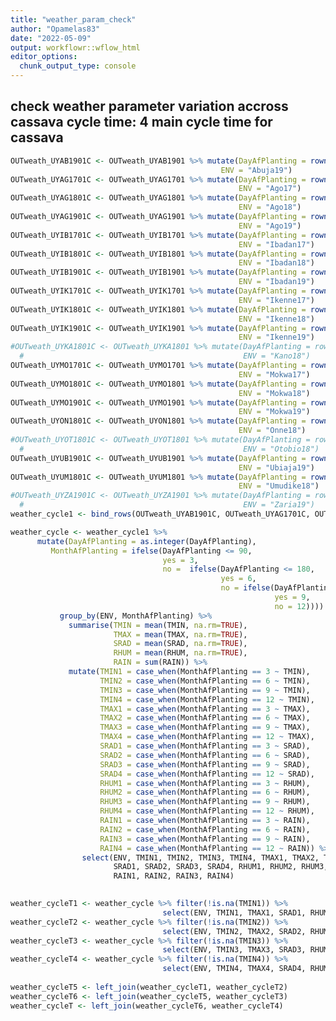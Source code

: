```yaml
---
title: "weather_param_check"
author: "Opamelas83"
date: "2022-05-09"
output: workflowr::wflow_html
editor_options:
  chunk_output_type: console
---
```


## check weather parameter variation accross cassava cycle time: 4 main cycle time for cassava

```r
OUTweath_UYAB1901C <- OUTweath_UYAB1901 %>% mutate(DayAfPlanting = rownames(OUTweath_UYAB1901),
                                               ENV = "Abuja19")
OUTweath_UYAG1701C <- OUTweath_UYAG1701 %>% mutate(DayAfPlanting = rownames(OUTweath_UYAG1701),
                                                   ENV = "Ago17")
OUTweath_UYAG1801C <- OUTweath_UYAG1801 %>% mutate(DayAfPlanting = rownames(OUTweath_UYAG1801),
                                                   ENV = "Ago18")
OUTweath_UYAG1901C <- OUTweath_UYAG1901 %>% mutate(DayAfPlanting = rownames(OUTweath_UYAG1901),
                                                   ENV = "Ago19")
OUTweath_UYIB1701C <- OUTweath_UYIB1701 %>% mutate(DayAfPlanting = rownames(OUTweath_UYIB1701),
                                                   ENV = "Ibadan17")
OUTweath_UYIB1801C <- OUTweath_UYIB1801 %>% mutate(DayAfPlanting = rownames(OUTweath_UYIB1801),
                                                   ENV = "Ibadan18")
OUTweath_UYIB1901C <- OUTweath_UYIB1901 %>% mutate(DayAfPlanting = rownames(OUTweath_UYIB1901),
                                                   ENV = "Ibadan19")
OUTweath_UYIK1701C <- OUTweath_UYIK1701 %>% mutate(DayAfPlanting = rownames(OUTweath_UYIK1701),
                                                   ENV = "Ikenne17")
OUTweath_UYIK1801C <- OUTweath_UYIK1801 %>% mutate(DayAfPlanting = rownames(OUTweath_UYIK1801),
                                                   ENV = "Ikenne18")
OUTweath_UYIK1901C <- OUTweath_UYIK1901 %>% mutate(DayAfPlanting = rownames(OUTweath_UYIK1901),
                                                   ENV = "Ikenne19")
#OUTweath_UYKA1801C <- OUTweath_UYKA1801 %>% mutate(DayAfPlanting = rownames(OUTweath_UYKA1801),
  #                                                 ENV = "Kano18")
OUTweath_UYMO1701C <- OUTweath_UYMO1701 %>% mutate(DayAfPlanting = rownames(OUTweath_UYMO1701),
                                                   ENV = "Mokwa17")
OUTweath_UYMO1801C <- OUTweath_UYMO1801 %>% mutate(DayAfPlanting = rownames(OUTweath_UYMO1801),
                                                   ENV = "Mokwa18")
OUTweath_UYMO1901C <- OUTweath_UYMO1901 %>% mutate(DayAfPlanting = rownames(OUTweath_UYMO1901),
                                                   ENV = "Mokwa19")
OUTweath_UYON1801C <- OUTweath_UYON1801 %>% mutate(DayAfPlanting = rownames(OUTweath_UYON1801),
                                                   ENV = "Onne18")
#OUTweath_UYOT1801C <- OUTweath_UYOT1801 %>% mutate(DayAfPlanting = rownames(OUTweath_UYOT1801),
  #                                                 ENV = "Otobio18")
OUTweath_UYUB1901C <- OUTweath_UYUB1901 %>% mutate(DayAfPlanting = rownames(OUTweath_UYUB1901),
                                                   ENV = "Ubiaja19")
OUTweath_UYUM1801C <- OUTweath_UYUM1801 %>% mutate(DayAfPlanting = rownames(OUTweath_UYUM1801),
                                                   ENV = "Umudike18")
#OUTweath_UYZA1901C <- OUTweath_UYZA1901 %>% mutate(DayAfPlanting = rownames(OUTweath_UYZA1901),
  #                                                 ENV = "Zaria19")
weather_cycle1 <- bind_rows(OUTweath_UYAB1901C, OUTweath_UYAG1701C, OUTweath_UYAG1801C, OUTweath_UYAG1901C, OUTweath_UYIB1701C, OUTweath_UYIB1801C, OUTweath_UYIB1901C, OUTweath_UYIK1701C, OUTweath_UYIK1801C, OUTweath_UYIK1901C,  OUTweath_UYMO1701C, OUTweath_UYMO1801C,OUTweath_UYMO1901C, OUTweath_UYON1801C,  OUTweath_UYUB1901C, OUTweath_UYUM1801C)#OUTweath_UYKA1801C,OUTweath_UYOT1801C,

weather_cycle <- weather_cycle1 %>%
      mutate(DayAfPlanting = as.integer(DayAfPlanting),
         MonthAfPlanting = ifelse(DayAfPlanting <= 90,
                                  yes = 3,
                                  no =  ifelse(DayAfPlanting <= 180,
                                               yes = 6,
                                               no = ifelse(DayAfPlanting <= 270,
                                                           yes = 9,
                                                           no = 12)))) %>%
           group_by(ENV, MonthAfPlanting) %>%
             summarise(TMIN = mean(TMIN, na.rm=TRUE), 
                       TMAX = mean(TMAX, na.rm=TRUE),
                       SRAD = mean(SRAD, na.rm=TRUE), 
                       RHUM = mean(RHUM, na.rm=TRUE), 
                       RAIN = sum(RAIN)) %>%
             mutate(TMIN1 = case_when(MonthAfPlanting == 3 ~ TMIN),
                    TMIN2 = case_when(MonthAfPlanting == 6 ~ TMIN),
                    TMIN3 = case_when(MonthAfPlanting == 9 ~ TMIN),
                    TMIN4 = case_when(MonthAfPlanting == 12 ~ TMIN),
                    TMAX1 = case_when(MonthAfPlanting == 3 ~ TMAX),
                    TMAX2 = case_when(MonthAfPlanting == 6 ~ TMAX),
                    TMAX3 = case_when(MonthAfPlanting == 9 ~ TMAX),
                    TMAX4 = case_when(MonthAfPlanting == 12 ~ TMAX),
                    SRAD1 = case_when(MonthAfPlanting == 3 ~ SRAD),
                    SRAD2 = case_when(MonthAfPlanting == 6 ~ SRAD),
                    SRAD3 = case_when(MonthAfPlanting == 9 ~ SRAD),
                    SRAD4 = case_when(MonthAfPlanting == 12 ~ SRAD),
                    RHUM1 = case_when(MonthAfPlanting == 3 ~ RHUM),
                    RHUM2 = case_when(MonthAfPlanting == 6 ~ RHUM),
                    RHUM3 = case_when(MonthAfPlanting == 9 ~ RHUM),
                    RHUM4 = case_when(MonthAfPlanting == 12 ~ RHUM),
                    RAIN1 = case_when(MonthAfPlanting == 3 ~ RAIN),
                    RAIN2 = case_when(MonthAfPlanting == 6 ~ RAIN),
                    RAIN3 = case_when(MonthAfPlanting == 9 ~ RAIN),
                    RAIN4 = case_when(MonthAfPlanting == 12 ~ RAIN)) %>% 
                select(ENV, TMIN1, TMIN2, TMIN3, TMIN4, TMAX1, TMAX2, TMAX3, TMAX4, 
                       SRAD1, SRAD2, SRAD3, SRAD4, RHUM1, RHUM2, RHUM3, RHUM4,
                       RAIN1, RAIN2, RAIN3, RAIN4)
                      

weather_cycleT1 <- weather_cycle %>% filter(!is.na(TMIN1)) %>%
                                  select(ENV, TMIN1, TMAX1, SRAD1, RHUM1, RAIN1)
weather_cycleT2 <- weather_cycle %>% filter(!is.na(TMIN2)) %>%
                                  select(ENV, TMIN2, TMAX2, SRAD2, RHUM2, RAIN2)
weather_cycleT3 <- weather_cycle %>% filter(!is.na(TMIN3)) %>%
                                  select(ENV, TMIN3, TMAX3, SRAD3, RHUM3, RAIN3)
weather_cycleT4 <- weather_cycle %>% filter(!is.na(TMIN4)) %>%
                                  select(ENV, TMIN4, TMAX4, SRAD4, RHUM4, RAIN4)
 
weather_cycleT5 <- left_join(weather_cycleT1, weather_cycleT2)
weather_cycleT6 <- left_join(weather_cycleT5, weather_cycleT3)
weather_cycleT <- left_join(weather_cycleT6, weather_cycleT4)

```


